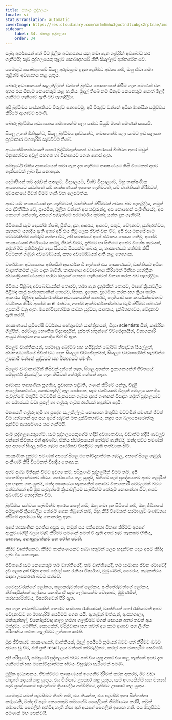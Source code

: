 ```yaml
---
title: ඒකාග්‍ර පුද්ගලයා
locale: si
statusTranslation: automatic
coverImage: https://res.cloudinary.com/xmfm6mhw3gwctndtcubgx2rptnae/image/upload/v1740337243/small_cover_educacion_fundamental_a051170f1c.webp
sidebar:
    label: 34. ඒකාග්‍ර පුද්ගලයා
    order: 34
---
```

සැබෑ අර්ථයෙන් ගත් විට මූලික අධ්‍යාපනය යනු තමා ගැන ගැඹුරින් අවබෝධ කර ගැනීමයි; සෑම පුද්ගලයෙකු තුළම සොබාදහමේ නීති සියල්ලම අන්තර්ගත වේ.

යමෙකුට සොබාදහමේ සියලු අරුමපුදුම දෑ දැන ගැනීමට අවශ්‍ය නම්, ඔහු ඒවා තමා තුළින්ම අධ්‍යයනය කළ යුතුය.

බොරු අධ්‍යාපනයක් සැලකිලිමත් වන්නේ බුද්ධිය පොහොසත් කිරීම ගැන පමණක් වන අතර එය ඕනෑම කෙනෙකුට කළ හැකිය. මුදල් තිබේ නම් ඕනෑම කෙනෙකුට පොත් මිලදී ගැනීමට හැකියාව ඇති බව පැහැදිලිය.

අපි බුද්ධිමය සංස්කෘතියට විරුද්ධ නොවෙමු, අපි විරුද්ධ වන්නේ අධික මානසික සමුච්චය කිරීමේ ආශාවට පමණි.

බොරු බුද්ධිමය අධ්‍යාපනය තමාගෙන්ම පලා යාමට සියුම් මගක් පමණක් සපයයි.

සියලු උගත් මිනිසුන්ට, සියලු බුද්ධිමය දුෂ්ටයන්ට, තමාගෙන්ම පලා යාමට ඉඩ සලසන පුදුමාකාර මගහැරීම් සැමවිටම තිබේ.

ආධ්‍යාත්මිකත්වයෙන් තොර බුද්ධිමතුන්ගෙන් වංචාකාරයෝ බිහිවන අතර ඔවුන් මනුෂ්‍යත්වය අවුල් සහගත හා විනාශයට ගෙන ගොස් ඇත.

සම්පූර්ණ ඒකීය ආකාරයෙන් තමා ගැන දැන ගැනීමට තාක්‍ෂණයට කිසි විටෙකත් අපට හැකියාවක් ලබා දිය නොහැක.

දෙමාපියන් තම දරුවන් පාසලට, විද්‍යාලයට, විශ්ව විද්‍යාලයට, බහු තාක්ෂණික ආයතනයට යවන්නේ යම් තාක්ෂණයක් ඉගෙන ගැනීමටත්, යම් වෘත්තියක් කිරීමටත්, අවසානයේ ජීවත් වීමට හැකි වන ලෙසටත්ය.

අපට යම් තාක්‍ෂණයක් දැන ගැනීමටත්, වෘත්තියක් කිරීමටත් අවශ්‍ය බව පැහැදිලිය, නමුත් එය ද්විතීයික වේ, ප්‍රාථමික, මූලික වන්නේ අප කවුරුන්ද, අප කොහෙන් පැමිණියේද, අප කොහේ යන්නේද, අපගේ පැවැත්මේ පරමාර්ථය කුමක්ද යන්න දැන ගැනීමයි.

ජීවිතයේ සෑම දෙයක්ම තිබේ, ප්‍රීතිය, දුක, ආදරය, ආශාව, සතුට, වේදනාව, සුන්දරත්වය, කැතකම යනාදිය ඇති අතර අපි එය තීව්‍ර ලෙස ජීවත් වන විට, අපි එය මනසේ සෑම මට්ටමකින්ම තේරුම් ගන්නා විට, අපි සමාජයේ අපේ ස්ථානය සොයා ගනිමු, අපේම තාක්‍ෂණයක් නිර්මාණය කරමු, ජීවත් වීමට, දැනීමට හා සිතීමට අපේම විශේෂ ක්‍රමයක්, නමුත් ඊට ප්‍රතිවිරුද්ධ දෙය සියයට සියයක්ම බොරු ය, තාක්‍ෂණයට තනිවම කිසි විටෙකත් ගැඹුරු අවබෝධයක්, සත්‍ය අවබෝධයක් ඇති කළ නොහැක.

වර්තමාන අධ්‍යාපනය අතිශයින් අසාර්ථක වී ඇත්තේ එය තාක්‍ෂණයට, වෘත්තියට අධික වැදගත්කමක් ලබා දෙන බැවිනි. තාක්‍ෂණය අවධාරණය කිරීමෙන් මිනිසා යාන්ත්‍රික ස්වයංක්‍රීයකරණයකට හරවා ඔහුගේ හොඳම හැකියාවන් විනාශ කරන බව පැහැදිලිය.

ජීවිතය පිළිබඳ අවබෝධයකින් තොරව, තමා ගැන දැනුමකින් තොරව, මාගේ ක්‍රියාවලිය පිළිබඳ සෘජු සංජානනයකින් තොරව, සිතන, දැනෙන, ප්‍රාර්ථනා කරන සහ ක්‍රියා කරන ආකාරය පිළිබඳ සවිස්තරාත්මක අධ්‍යයනයකින් තොරව, හැකියාව සහ කාර්යක්ෂමතාව වර්ධනය කිරීම අපේම ක el රත්වය, අපේම ආත්මාර්ථකාමිත්වය වැඩි කිරීමට පමණක් උපකාරී වනු ඇත. මනෝවිද්‍යාත්මක සාධක යුද්ධය, සාගතය, දුක්ඛිතභාවය, වේදනාව ඇති කරයි.

තාක්‍ෂණයේ සුවිශේෂී වර්ධනය හේතුවෙන් යාන්ත්‍රිකයන්, විද්‍යා scientists යින්, කාර්මික ශිල්පීන්, පරමාණු භෞතික විද්‍යාඥයින්, දුප්පත් සතුන්ගේ විච්ඡේදකයින්, විනාශකාරී ආයුධ නිපදවන අය යනාදිය බිහි වී ඇත.

සියලුම වෘත්තිකයන්, පරමාණු බෝම්බ සහ හයිඩ්‍රජන් බෝම්බ නිපදවන සියල්ලන්, ස්වභාවධර්මයේ ජීවීන් වධ දෙන සියලුම විච්ඡේදකයින්, සියලුම වංචාකාරයින් සැබවින්ම උපකාරී වන්නේ යුද්ධයට සහ විනාශයට පමණි.

සියලුම වංචාකාරයින් කිසිවක් දන්නේ නැත, සියලු අනන්ත ප්‍රකාශනයන්හි ජීවිතයේ සම්පූර්ණ ක්‍රියාවලිය ගැන කිසිවක් තේරුම් ගන්නේ නැත.

සාමාන්‍ය තාක්‍ෂණික ප්‍රගතිය, ප්‍රවාහන පද්ධති, ගණන් කිරීමේ යන්ත්‍ර, විදුලි ආලෝකකරණය, ගොඩනැගිලි තුළ සෝපාන, සෑම වර්ගයකම විද්‍යුත් මොළය යනාදිය පැවැත්මේ මතුපිට මට්ටමින් සැකසෙන ගැටළු දහස් ගණනක් විසඳන නමුත් පුද්ගලයාට හා සමාජයට වඩා පුළුල් හා ගැඹුරු ගැටළු රාශියක් හඳුන්වා දෙයි.

මනසෙහි ගැඹුරු භූමි හා ප්‍රදේශ සැලකිල්ලට නොගෙන මතුපිට මට්ටමින් පමණක් ජීවත් වීම යන්නෙන් අප සහ අපේ දරුවන් මත දුක්ඛිතභාවය, කඳුළු සහ බලාපොරොත්තු සුන්වීම ආකර්ෂණය කර ගැනීමයි.

සෑම පුද්ගලයෙකුගේම, සෑම පුද්ගලයෙකුගේම හදිසි අවශ්‍යතාවය, වඩාත්ම හදිසි ගැටලුව වන්නේ ජීවිතය එහි අඛණ්ඩ, ඒකීය ස්වරූපයෙන් තේරුම් ගැනීමයි, මන්ද එවිට පමණක් අප අපගේ සියලු සමීප ගැටළු සාර්ථකව විසඳීමට හැකි තත්වයක සිටී.

තාක්‍ෂණික දැනුමට පමණක් අපගේ සියලු මනෝවිද්‍යාත්මක ගැටලු, අපගේ සියලු ගැඹුරු සංකීර්ණ කිසි විටෙකත් විසඳිය නොහැක.

අපට සැබෑ මිනිසුන් වීමට අවශ්‍ය නම්, පරිපූර්ණ පුද්ගලයින් වීමට නම්, අපි මනෝවිද්‍යාත්මකව ස්වයං ගවේෂණය කළ යුතුයි, සිතීමේ සෑම ප්‍රදේශයකම අපව ගැඹුරින් දැන හඳුනා ගත යුතුයි, මන්ද තාක්‍ෂණය සැකයකින් තොරව විනාශකාරී මෙවලමක් බවට පත්වන්නේ අපි මුළු පැවැත්මේ ක්‍රියාවලියම සැබවින්ම තේරුම් නොගන්නා විට, අපව අඛණ්ඩව නොදන්නා විට.

බුද්ධිමය සත්වයා සැබවින්ම ආදරය කළේ නම්, ඔහු තමා දැන සිටියේ නම්, ඔහු ජීවිතයේ සම්පූර්ණ ක්‍රියාවලිය තේරුම් ගෙන තිබුනේ නම්, ඔහු කිසි විටෙකත් පරමාණුව ඛණ්ඩනය කිරීමේ අපරාධය සිදු නොකරනු ඇත.

අපේ තාක්‍ෂණික ප්‍රගතිය අපූරු ය, නමුත් එය එකිනෙකා විනාශ කිරීමට අපගේ ආක්‍රමණශීලී බලය වැඩි කිරීමට පමණක් සමත් වී ඇති අතර සෑම තැනකම භීතිය, සාගතය, නොදැනුවත්කම සහ රෝග පවතී.

කිසිම වෘත්තියකට, කිසිම තාක්ෂණයකට සැබෑ සතුටක් ලෙස හඳුන්වන දෙය අපට කිසිදා ලබා දිය නොහැක.

ජීවිතයේ සෑම කෙනෙකුම තම වෘත්තියේදී, තම වෘත්තියේදී, තම සාමාන්‍ය ජීවන රටාවේදී දැඩි ලෙස දුක් විඳින අතර දේවල් සහ රැකියා ඊර්ෂ්‍යාව, මුමුණමින්, වෛරය, කටුකත්වය සඳහා උපකරණ බවට පත්වේ.

වෛද්‍යවරුන්ගේ ලෝකය, කලාකරුවන්ගේ ලෝකය, ඉංජිනේරුවන්ගේ ලෝකය, නීතිඥයින්ගේ ලෝකය යනාදිය ඒ සෑම ලෝකයක්ම වේදනාව, මුමුණමින්, තරඟකාරිත්වය, ඊර්ෂ්‍යාවෙන් පිරී ඇත.

අප ගැන අවබෝධයකින් තොරව සාමාන්‍ය රැකියාවක්, වෘත්තියක් හෝ රැකියාවක් අපව වේදනාවට හා මගහැරීම් සෙවීමට ගෙන යයි. ඇතැමුන් මත්පැන්, ආපනශාලා, මත්පැන්හල්, විනෝදාස්වාද ශාලා හරහා ගැලවීමට මගක් සොයන අතර තවත් අය මත්ද්‍රව්‍ය, මෝෆින්, කොකේන්, මරිජුවානා සහ තවත් අය කාම ආශාව සහ ලිංගික පරිහානිය හරහා ගැලවීමට උත්සාහ කරති.

මුළු ජීවිතයම තාක්‍ෂණයක්, වෘත්තියක්, මුදල් ඉපයීමේ ක්‍රමයක් බවට පත් කිරීමට ඔබට අවශ්‍ය වූ විට, එහි ප්‍රති result ලය වන්නේ කම්මැලිකම, කරදර සහ මගහැරීම් සෙවීමයි.

අපි පරිපූර්ණ, සම්පූර්ණ පුද්ගලයන් බවට පත් විය යුතු අතර එය කළ හැක්කේ අපව දැන ගැනීමෙන් සහ මනෝවිද්‍යාත්මක ස්වයං විසුරුවා හැරීමෙන් පමණි.

මූලික අධ්‍යාපනය, ජීවත්වීමට තාක්‍ෂණයක් ඉගෙනීම දිරිමත් කරන අතරම, ඊට වඩා වැදගත් දෙයක් කළ යුතුය, එය මිනිසාට උපකාර කළ යුතුය, සෑම අංශයකින්ම සහ මනසේ සෑම ප්‍රදේශයකම පැවැත්මේ ක්‍රියාවලිය අත්විඳීමට, දැනීමට උපකාර කළ යුතුය.

යමෙකුට යමක් පැවසීමට තිබේ නම්, එය කියන්න, එය පැවසීම ඉතා සිත්ගන්නා කරුණකි, මන්ද ඒ සෑම කෙනෙකුම තමාගේම ශෛලියක් නිර්මාණය කරයි, නමුත් තමාගේම ශෛලීන් අත්විඳ නැති නිසා අන් අයගේ ශෛලීන් ඉගෙන ගනී. එය මතුපිටට පමණක් මඟ පෙන්වයි.
